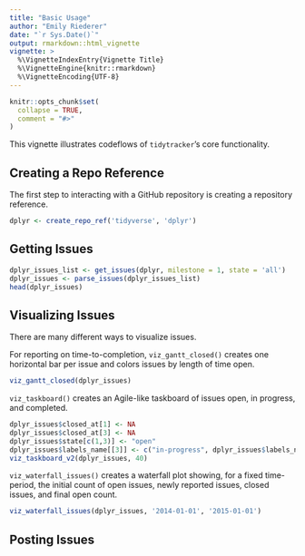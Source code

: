 ```yaml
---
title: "Basic Usage"
author: "Emily Riederer"
date: "`r Sys.Date()`"
output: rmarkdown::html_vignette
vignette: >
  %\VignetteIndexEntry{Vignette Title}
  %\VignetteEngine{knitr::rmarkdown}
  %\VignetteEncoding{UTF-8}
---
```


```r
knitr::opts_chunk$set(
  collapse = TRUE,
  comment = "#>"
)
```

This vignette illustrates codeflows of `tidytracker`'s core functionality.

## Creating a Repo Reference

The first step to interacting with a GitHub repository is creating a repository reference.

```r
dplyr <- create_repo_ref('tidyverse', 'dplyr')
```

## Getting Issues

```r
dplyr_issues_list <- get_issues(dplyr, milestone = 1, state = 'all')
dplyr_issues <- parse_issues(dplyr_issues_list)
head(dplyr_issues)
```

## Visualizing Issues

There are many different ways to visualize issues. 

For reporting on time-to-completion, `viz_gantt_closed()` creates one horizontal bar per issue and colors issues by length of time open.

```r
viz_gantt_closed(dplyr_issues)
```

`viz_taskboard()` creates an Agile-like taskboard of issues open, in progress, and completed.

```r
dplyr_issues$closed_at[1] <- NA
dplyr_issues$closed_at[3] <- NA
dplyr_issues$state[c(1,3)] <- "open"
dplyr_issues$labels_name[[3]] <- c("in-progress", dplyr_issues$labels_name[[3]])
viz_taskboard_v2(dplyr_issues, 40)
```

`viz_waterfall_issues()` creates a waterfall plot showing, for a fixed time-period, the initial count of open issues, newly reported issues, closed issues, and final open count. 

```r
viz_waterfall_issues(dplyr_issues, '2014-01-01', '2015-01-01')
```


## Posting Issues
